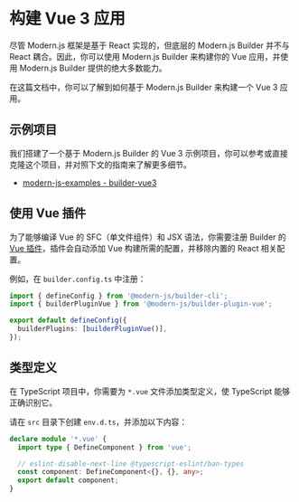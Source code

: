 # 构建 Vue 3 应用

尽管 Modern.js 框架是基于 React 实现的，但底层的 Modern.js Builder 并不与 React 耦合。因此，你可以使用 Modern.js Builder 来构建你的 Vue 应用，并使用 Modern.js Builder 提供的绝大多数能力。

在这篇文档中，你可以了解到如何基于 Modern.js Builder 来构建一个 Vue 3 应用。

## 示例项目

我们搭建了一个基于 Modern.js Builder 的 Vue 3 示例项目，你可以参考或直接克隆这个项目，并对照下文的指南来了解更多细节。

- [modern-js-examples - builder-vue3](https://github.com/web-infra-dev/modern-js-examples/tree/main/examples/builder-vue3)


<CliToolVue />

## 使用 Vue 插件

为了能够编译 Vue 的 SFC（单文件组件）和 JSX 语法，你需要注册 Builder 的 [Vue 插件](/plugins/plugin-vue)，插件会自动添加 Vue 构建所需的配置，并移除内置的 React 相关配置。

例如，在 `builder.config.ts` 中注册：

```ts title="builder.config.ts"
import { defineConfig } from '@modern-js/builder-cli';
import { builderPluginVue } from '@modern-js/builder-plugin-vue';

export default defineConfig({
  builderPlugins: [builderPluginVue()],
});
```

## 类型定义

在 TypeScript 项目中，你需要为 `*.vue` 文件添加类型定义，使 TypeScript 能够正确识别它。

请在 `src` 目录下创建 `env.d.ts`，并添加以下内容：

```ts title="src/env.d.ts"
declare module '*.vue' {
  import type { DefineComponent } from 'vue';

  // eslint-disable-next-line @typescript-eslint/ban-types
  const component: DefineComponent<{}, {}, any>;
  export default component;
}
```


<DeployApp />
